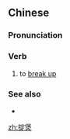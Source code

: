 ==Chinese==
{{zh-forms|lit=to throw a cooking pot}}

===Pronunciation===
{{zh-pron
|c=deng3 bou1
|cat=v
}}

===Verb===
{{zh-verb}}

# {{lb|zh|Cantonese|of a couple}} to [[break up]]

===See also===
* {{zh-l|箍煲}}

[[zh:掟煲]]
